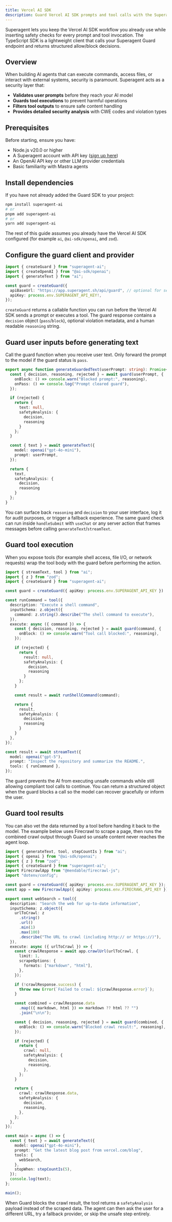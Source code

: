 ```yaml
---
title: Vercel AI SDK
description: Guard Vercel AI SDK prompts and tool calls with the Superagent TypeScript SDK
---
```


Superagent lets you keep the Vercel AI SDK workflow you already use while inserting safety checks for every prompt and tool invocation. The TypeScript SDK is a lightweight client that calls your Superagent Guard endpoint and returns structured allow/block decisions.


## Overview

When building AI agents that can execute commands, access files, or interact with external systems, security is paramount. Superagent acts as a security layer that:

- **Validates user prompts** before they reach your AI model
- **Guards tool executions** to prevent harmful operations
- **Filters tool outputs** to ensure safe content handling
- **Provides detailed security analysis** with CWE codes and violation types

## Prerequisites

Before starting, ensure you have:

- Node.js v20.0 or higher
- A Superagent account with API key ([sign up here](https://app.superagent.sh))
- An OpenAI API key or other LLM provider credentials
- Basic familiarity with Mastra agents

## Install dependencies

If you have not already added the Guard SDK to your project:

```bash title="Terminal"
npm install superagent-ai
# or
pnpm add superagent-ai
# or
yarn add superagent-ai
```

The rest of this guide assumes you already have the Vercel AI SDK configured (for example `ai`, `@ai-sdk/openai`, and `zod`).

## Configure the guard client and provider

```ts title="guard.ts"
import { createGuard } from "superagent-ai";
import { createOpenAI } from "@ai-sdk/openai";
import { generateText } from "ai";

const guard = createGuard({
  apiBaseUrl: "https://app.superagent.sh/api/guard", // optional for self-hosted
  apiKey: process.env.SUPERAGENT_API_KEY!,
});
```

`createGuard` returns a callable function you can run before the Vercel AI SDK sends a prompt or executes a tool. The guard response contains a `decision` object (`pass`/`block`), optional violation metadata, and a human readable `reasoning` string.

## Guard user inputs before generating text

Call the guard function when you receive user text. Only forward the prompt to the model if the guard status is `pass`.

```ts title="generate.ts"
export async function generateGuardedText(userPrompt: string): Promise<GuardedResponse> {
  const { decision, reasoning, rejected } = await guard(userPrompt, {
    onBlock: () => console.warn("Blocked prompt:", reasoning),
    onPass: () => console.log("Prompt cleared guard"),
  });

  if (rejected) {
    return {
      text: null,
      safetyAnalysis: {
        decision,
        reasoning
      }
    };
  }

  const { text } = await generateText({
    model: openai("gpt-4o-mini"),
    prompt: userPrompt,
  });

  return {
    text,
    safetyAnalysis: {
      decision,
      reasoning
    }
  };
}
```

You can surface back `reasoning` and `decision` to your user interface, log it for audit purposes, or trigger a fallback experience. The same guard check can run inside `handleSubmit` with `useChat` or any server action that frames messages before calling `generateText`/`streamText`.

## Guard tool execution

When you expose tools (for example shell access, file I/O, or network requests) wrap the tool body with the guard before performing the action.

```ts title="tool.ts"
import { streamText, tool } from "ai";
import { z } from "zod";
import { createGuard } from "superagent-ai";

const guard = createGuard({ apiKey: process.env.SUPERAGENT_API_KEY })

const runCommand = tool({
  description: "Execute a shell command",
  inputSchema: z.object({
    command: z.string().describe("The shell command to execute"),
  }),
  execute: async ({ command }) => {
    const { decision, reasoning, rejected } = await guard(command, {
      onBlock: () => console.warn("Tool call blocked:", reasoning),
    });

    if (rejected) {
      return {
        result: null,
        safetyAnalysis: {
          decision,
          reasoning
        }
      };
    }

    const result = await runShellCommand(command);

    return {
      result,
      safetyAnalysis: {
        decision,
        reasoning
      }
    }
  },
});

const result = await streamText({
  model: openai("gpt-5"),
  prompt: "Inspect the repository and summarize the README.",
  tools: { runCommand },
});
```

The guard prevents the AI from executing unsafe commands while still allowing compliant tool calls to continue. You can return a structured object when the guard blocks a call so the model can recover gracefully or inform the user.

## Guard tool results

You can also vet the data returned by a tool before handing it back to the model. The example below uses Firecrawl to scrape a page, then runs the combined crawl output through Guard so unsafe content never reaches the agent loop.

```ts title="web-search-tool.ts"
import { generateText, tool, stepCountIs } from "ai";
import { openai } from "@ai-sdk/openai";
import { z } from "zod";
import { createGuard } from "superagent-ai";
import FirecrawlApp from "@mendable/firecrawl-js";
import "dotenv/config";

const guard = createGuard({ apiKey: process.env.SUPERAGENT_API_KEY });
const app = new FirecrawlApp({ apiKey: process.env.FIRECRAWL_API_KEY });

export const webSearch = tool({
  description: "Search the web for up-to-date information",
  inputSchema: z.object({
    urlToCrawl: z
      .string()
      .url()
      .min(1)
      .max(100)
      .describe("The URL to crawl (including http:// or https://)"),
  }),
  execute: async ({ urlToCrawl }) => {
    const crawlResponse = await app.crawlUrl(urlToCrawl, {
      limit: 1,
      scrapeOptions: {
        formats: ["markdown", "html"],
      },
    });

    if (!crawlResponse.success) {
      throw new Error(`Failed to crawl: ${crawlResponse.error}`);
    }

    const combined = crawlResponse.data
      .map(({ markdown, html }) => markdown ?? html ?? "")
      .join("\n\n");

    const { decision, reasoning, rejected } = await guard(combined, {
      onBlock: () => console.warn("Blocked crawl result:", reasoning),
    });

    if (rejected) {
      return {
        crawl: null,
        safetyAnalysis: {
          decision,
          reasoning,
        },
      };
    }

    return {
      crawl: crawlResponse.data,
      safetyAnalysis: {
        decision,
        reasoning,
      },
    };
  },
});

const main = async () => {
  const { text } = await generateText({
    model: openai("gpt-4o-mini"),
    prompt: "Get the latest blog post from vercel.com/blog",
    tools: {
      webSearch,
    },
    stopWhen: stepCountIs(5),
  });
  console.log(text);
};

main();
```

When Guard blocks the crawl result, the tool returns a `safetyAnalysis` payload instead of the scraped data. The agent can then ask the user for a different URL, try a fallback provider, or skip the unsafe step entirely.
